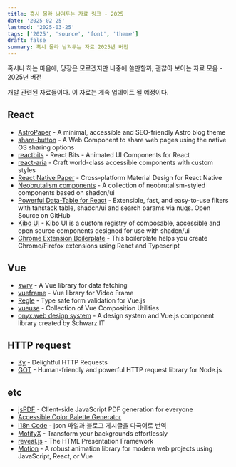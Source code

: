 ```yaml
---
title: 혹시 몰라 남겨두는 자료 링크 - 2025
date: '2025-02-25'
lastmod: '2025-03-25'
tags: ['2025', 'source', 'font', 'theme']
draft: false
summary: 혹시 몰라 남겨두는 자료 2025년 버전
---
```


혹시나 하는 마음에, 당장은 모르겠지만 나중에 쓸만할까, 괜찮아 보이는 자료 모음 - 2025년 버전

개발 관련된 자료들이다. 이 자료는 계속 업데이트 될 예정이다.

## React

- [AstroPaper](https://github.com/satnaing/astro-paper) - A minimal, accessible and SEO-friendly Astro blog theme
- [share-button](https://github.com/daviddarnes/share-button) - A Web Component to share web pages using the native OS sharing options
- [reactbits](https://www.reactbits.dev/) - React Bits - Animated UI Components for React
- [react-aria](https://react-spectrum.adobe.com/react-aria/index.html) - Craft world-class accessible components with custom styles
- [React Native Paper](https://callstack.github.io/react-native-paper/) - Cross-platform Material Design for React Native
- [Neobrutalism components](https://www.neobrutalism.dev/) - A collection of neobrutalism-styled components based on shadcn/ui
- [Powerful Data-Table for React](https://data-table.openstatus.dev/) - Extensible, fast, and easy-to-use filters with tanstack table, shadcn/ui and search params via nuqs. Open Source on GitHub
- [Kibo UI](https://www.kibo-ui.com/overview) - Kibo UI is a custom registry of composable, accessible and open source components designed for use with shadcn/ui
- [Chrome Extension Boilerplate](https://github.com/Jonghakseo/chrome-extension-boilerplate-react-vite) - This boilerplate helps you create Chrome/Firefox extensions using React and Typescript

## Vue

- [swrv](https://docs-swrv.netlify.app/) - A Vue library for data fetching
- [vueframe](https://github.com/vueframe/vueframe) - Vue library for Video Frame
- [Regle](https://reglejs.dev/) - Type safe form validation for Vue.js
- [vueuse](https://vueuse.org/) - Collection of Vue Composition Utilities
- [onyx.web design system](https://onyx.schwarz/) - A design system and Vue.js component library created by Schwarz IT

## HTTP request

- [Ky](https://www.npmjs.com/package/ky) - Delightful HTTP Requests
- [GOT](https://www.npmjs.com/package/got) - Human-friendly and powerful HTTP request library for Node.js

## etc

- [jsPDF](https://github.com/parallax/jsPDF) - Client-side JavaScript PDF generation for everyone
- [Accessible Color Palette Generator](https://thisisfranciswu.com/enterprise-ui-palette-generator/)
- [i18n Code](https://www.i18ncode.com/ko) - json 파일과 블로그 게시글을 다국어로 번역
- [MotifyX](https://jatin-yadav05.github.io/MotifyX/) - Transform your backgrounds effortlessly
- [reveal.js](https://revealjs.com/) - The HTML Presentation Framework
- [Motion](https://motion.dev/) - A robust animation library for modern web projects using JavaScript, React, or Vue
